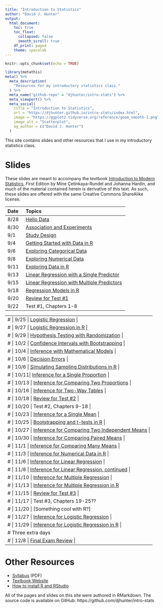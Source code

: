 ```yaml
---
title: "Introduction to Statistics"
author: "David J. Hunter"
output:
  html_document:
    toc: true
    toc_float:
      collapsed: false
      smooth_scroll: true
    df_print: paged
    theme: spacelab
---
```


```r
knitr::opts_chunk$set(echo = TRUE)
```

```r
library(metathis)
meta() %>%
  meta_description(
    "Resources for my introductory statistics class."
  ) %>%
  meta_name("github-repo" = "djhunter/intro-stats") %>%
  meta_viewport() %>%
  meta_social(
    title = "Introduction to Statistics",
    url = "https://djhunter.github.io/intro-stats/index.html",
    image = "https://ggplot2.tidyverse.org/reference/geom_smooth-1.png",
    image_alt = "Scatterplot",
    og_author = c("David J. Hunter")
  )
```

This site contains slides and other resources that I use in my introductory statistics class.

# Slides 

These slides are meant to accompany the textbook [Introduction to Modern Statistics](https://openintro-ims.netlify.app/), First Edition by Mine Çetinkaya-Rundel and Johanna Hardin, and much of the material contained herein is derivative of this text. As such, these slides are offered with the same Creative Commons ShareAlike license.

| Date | Topics |
|:---- |:-------------------------- |
| 8/28 | [Hello Data](slides/01-hellodata.html) |
| 8/30 | [Association and Experiments](slides/01b-association.html) |
|  9/1 | [Study Design](slides/02-studydesign.html) |
| 9/4 | [Getting Started with Data in R](slides/03-intro_data_R.html) |
| 9/6 | [Exploring Categorical Data](slides/04-catdata.html) 
| 9/8 | [Exploring Numerical Data](slides/05-numdata.html) |
| 9/11 | [Exploring Data in R](slides/06b-explore_data_R.html) |
| 9/13 | [Linear Regression with a Single Predictor](slides/07a-lin_regression.html) |
| 9/15 | [Linear Regression with Multiple Predictors](slides/08-multi_regression.html) |
| 9/18 | [Regression Models in R](slides/8b-regression_R.html) |
| 9/20 |  [Review for Test #1](slides/08c-test1review.html) |
| 9/22 | Test #1, Chapters 1-8 |

---
# | 9/25 | [Logistic Regression](slides/09-logit_regression.html) |
# | 9/27 | [Logistic Regression in R](slides/09b-logit_reg_R.html) |
# | 9/29 | [Hypothesis Testing with Randomization](slides/11-hypoth_random.html) |
# | 10/2 |  [Confidence Intervals with Bootstrapping](slides/12-bootstrap_ci.html) |
# | 10/4 | [Inference with Mathematical Models](slides/13-math_models.html) | 
# | 10/6 | [Decision Errors](slides/14-decision_errors.html) |
# | 10/6 | [Simulating Sampling Distributions in R](slides/15-samp_dist_R.html) |
# | 10/11| [Inference for a Single Proportion](slides/16-infer_1prop.html) |
# | 10/13 | [Inference for Comparing Two Proportions](slides/17-infer_2prop.html) | 
# | 10/16 | [Inference for Two-Way Tables](slides/18-infer_chisquare.html) |
# | 10/18 | [Review for Test #2](slides/18c-test2review.html) |
# | 10/20 | Test #2, Chapters 9-18 |
# | 10/23 |  [Inference for a Single Mean](slides/19-infer_onemean.html) |
# | 10/25 | [Bootstrapping and t-tests in R](slides/19b-onemean_R.html) |
# | 10/27 | [Inference for Comparing Two Independent Means](slides/20-infer_twomean.html) |
# | 10/30 | [Inference for Comparing Paired Means](slides/21-infer_pairedmean.html) |
# | 11/1 | [Inference for Comparing Many Means](slides/22-infer_manymeans.html) |
# | 11/3 | [Inference for Numerical Data in R](slides/23b-num_infer_R.html) |
# | 11/6 | [Inference for Linear Regression](slides/24-infer_regression.html) |
# | 11/8 | [Inference for Linear Regression, continued](slides/24-infer_regression.html)  |
# | 11/10 |  [Inference for Multiple Regression](slides/25-infer_multiple.html) |
# | 11/13 | [Inference for Multiple Regression in R](slides/27-mariokart.html) 
# | 11/15 | [Review for Test #3](slides/24c-test3review.html) |
# | 11/17 | Test #3, Chapters 19-25??
# | 11/20 | [Something cool with R?] 
# | 11/27 | [Inference for Logistic Regression](slides/26-infer_logistic.html) |
# | 11/29 | [Inference for Logistic Regression in R](slides/27b-nbarookies.html) |
# Three extra days 
# | 12/8 | [Final Exam Review](slides/27c-test4review.html) |
---

# Other Resources

- [Syllabus](syllabus/ma005hunterF23.pdf) (PDF)
- [Textbook Website](https://openintro-ims.netlify.app/)
- [How to install R and RStudio](slides/installRStudio.html)

All of the pages and slides on this site were authored in RMarkdown.  The source code is available on GitHub: https://github.com/djhunter/intro-stats

